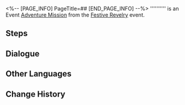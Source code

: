 <%-- [PAGE_INFO]
PageTitle=##
[END_PAGE_INFO] --%>
{{Stub|Dialogue.}}
{{Mission Infobox
|id            = 8025202
|title         = 
|image         = <!--Mission .png-->
|type          = Adventure
|event_name    = Festive Revelry
|chapter       = 
|requirements  = [[Adventure Mission]] ''[[Festive Revelry]]'' completed
|summary       = <!--official mission summary from Fate's Atlas-->
|characters    = Silver Wolf; Trailblazer; Zhaoxia
|startLocation = [[The Xianzhou Luofu]] - [[Skysplitter]]
|world         = The Xianzhou Luofu
|area          = Skysplitter
|prev          = Festive Revelry
|next          = 
|rewards       = 
}}
'''''''''' is an Event [[Adventure Mission]] from the [[Festive Revelry]] event.

==Steps==


<!--
==Gameplay Notes==

--><!--
==Trial Character==

-->
==Dialogue==
{{Stub Dialogue}}

{{Dialogue End}}

==Other Languages==
{{Other Languages
|en   = 
|zhs  = 
|zht  = 
|ja   = 
|ko   = 
|es   = 
|fr   = 
|ru   = 
|th   = 
|vi   = 
|de   = 
|id   = 
|pt   = 
}}

==Change History==
{{Change History|2.5}}
